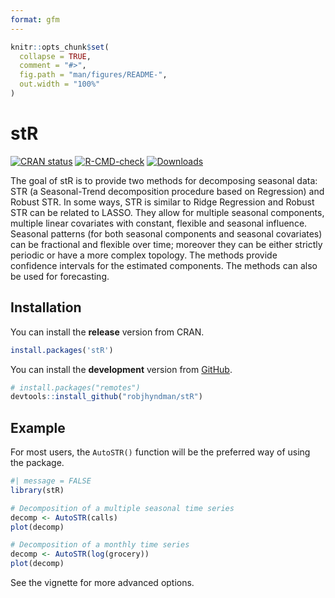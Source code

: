 ```yaml
---
format: gfm
---
```


<!-- README.md is generated from README.Rmd. Please edit that file -->

```r
knitr::opts_chunk$set(
  collapse = TRUE,
  comment = "#>",
  fig.path = "man/figures/README-",
  out.width = "100%"
)
```

# stR

<!-- badges: start -->
[![CRAN status](https://www.r-pkg.org/badges/version/stR)](https://CRAN.R-project.org/package=stR)
[![R-CMD-check](https://github.com/robjhyndman/stR/actions/workflows/R-CMD-check.yaml/badge.svg)](https://github.com/robjhyndman/stR/actions/workflows/R-CMD-check.yaml)
[![Downloads](https://cranlogs.r-pkg.org/badges/stR)](https://CRAN.R-project.org/package=stR)
<!-- badges: end -->

The goal of stR is to provide two methods for decomposing seasonal data: STR (a Seasonal-Trend decomposition procedure based on Regression) and Robust STR. In some ways, STR is similar to Ridge Regression and Robust STR can be related to LASSO. They allow for multiple seasonal components, multiple linear covariates with constant, flexible and seasonal influence. Seasonal patterns (for both seasonal components and seasonal covariates) can be fractional and flexible over time; moreover they can be either strictly periodic or have a more complex topology. The methods provide confidence intervals for the estimated components. The methods can also be used for forecasting.

## Installation

You can install the **release** version from CRAN.

```r
install.packages('stR')
```

You can install the **development** version from
[GitHub](https://github.com/robjhyndman/stR).

```r
# install.packages("remotes")
devtools::install_github("robjhyndman/stR")
```

## Example

For most users, the `AutoSTR()` function will be the preferred way of using the package.

```r
#| message = FALSE
library(stR)
```

```r
# Decomposition of a multiple seasonal time series
decomp <- AutoSTR(calls)
plot(decomp)

# Decomposition of a monthly time series
decomp <- AutoSTR(log(grocery))
plot(decomp)
```

See the vignette for more advanced options.
